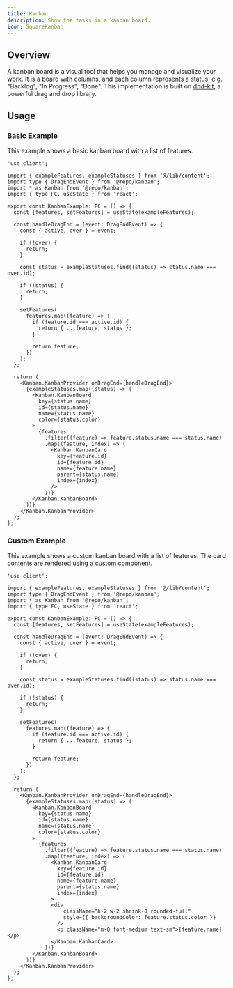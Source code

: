 ```yaml
---
title: Kanban
description: Show the tasks in a kanban board.
icon: SquareKanban
---
```


## Overview

A kanban board is a visual tool that helps you manage and visualize your work. It is a board with columns, and each column represents a status, e.g. "Backlog", "In Progress", "Done". This implementation is built on [dnd-kit](https://dndkit.com/), a powerful drag and drop library.

<div className="not-prose w-full">
  <Kanban.Basic />
</div>

## Usage

### Basic Example

This example shows a basic kanban board with a list of features.

<div className="not-prose w-full">
  <Kanban.Basic />
</div>

```tsx
'use client';

import { exampleFeatures, exampleStatuses } from '@/lib/content';
import type { DragEndEvent } from '@repo/kanban';
import * as Kanban from '@repo/kanban';
import { type FC, useState } from 'react';

export const KanbanExample: FC = () => {
  const [features, setFeatures] = useState(exampleFeatures);

  const handleDragEnd = (event: DragEndEvent) => {
    const { active, over } = event;

    if (!over) {
      return;
    }

    const status = exampleStatuses.find((status) => status.name === over.id);

    if (!status) {
      return;
    }

    setFeatures(
      features.map((feature) => {
        if (feature.id === active.id) {
          return { ...feature, status };
        }

        return feature;
      })
    );
  };

  return (
    <Kanban.KanbanProvider onDragEnd={handleDragEnd}>
      {exampleStatuses.map((status) => (
        <Kanban.KanbanBoard
          key={status.name}
          id={status.name}
          name={status.name}
          color={status.color}
        >
          {features
            .filter((feature) => feature.status.name === status.name)
            .map((feature, index) => (
              <Kanban.KanbanCard
                key={feature.id}
                id={feature.id}
                name={feature.name}
                parent={status.name}
                index={index}
              />
            ))}
        </Kanban.KanbanBoard>
      ))}
    </Kanban.KanbanProvider>
  );
};
```

### Custom Example

This example shows a custom kanban board with a list of features. The card contents are rendered using a custom component.

<div className="not-prose w-full">
  <Kanban.Custom />
</div>

```tsx
'use client';

import { exampleFeatures, exampleStatuses } from '@/lib/content';
import type { DragEndEvent } from '@repo/kanban';
import * as Kanban from '@repo/kanban';
import { type FC, useState } from 'react';

export const KanbanExample: FC = () => {
  const [features, setFeatures] = useState(exampleFeatures);

  const handleDragEnd = (event: DragEndEvent) => {
    const { active, over } = event;

    if (!over) {
      return;
    }

    const status = exampleStatuses.find((status) => status.name === over.id);

    if (!status) {
      return;
    }

    setFeatures(
      features.map((feature) => {
        if (feature.id === active.id) {
          return { ...feature, status };
        }

        return feature;
      })
    );
  };

  return (
    <Kanban.KanbanProvider onDragEnd={handleDragEnd}>
      {exampleStatuses.map((status) => (
        <Kanban.KanbanBoard
          key={status.name}
          id={status.name}
          name={status.name}
          color={status.color}
        >
          {features
            .filter((feature) => feature.status.name === status.name)
            .map((feature, index) => (
              <Kanban.KanbanCard
                key={feature.id}
                id={feature.id}
                name={feature.name}
                parent={status.name}
                index={index}
              >
              <div
                  className="h-2 w-2 shrink-0 rounded-full"
                  style={{ backgroundColor: feature.status.color }}
                />
                <p className="m-0 font-medium text-sm">{feature.name}</p>
              </Kanban.KanbanCard>
            ))}
        </Kanban.KanbanBoard>
      ))}
    </Kanban.KanbanProvider>
  );
};
```
